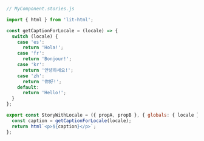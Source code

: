 ```js
// MyComponent.stories.js

import { html } from 'lit-html';

const getCaptionForLocale = (locale) => {
  switch (locale) {
    case 'es':
      return 'Hola!';
    case 'fr':
      return 'Bonjour!';
    case 'kr':
      return '안녕하세요!';
    case 'zh':
      return '你好!';
    default:
      return 'Hello!';
  }
};

export const StoryWithLocale = ({ propA, propB }, { globals: { locale } }) => {
  const caption = getCaptionForLocale(locale);
  return html`<p>${caption}</p>`;
};
```